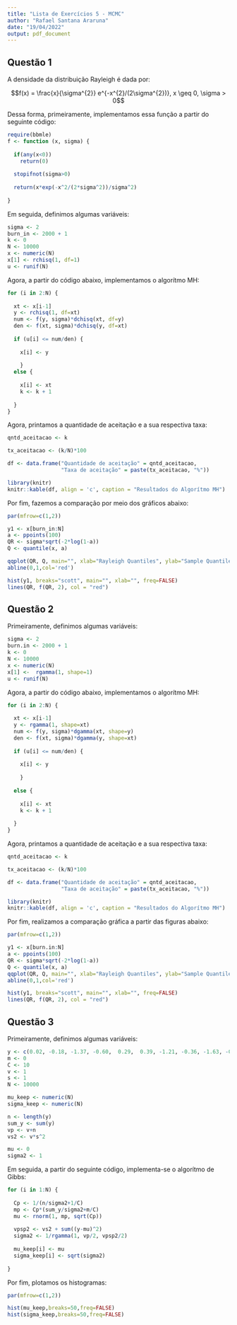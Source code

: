 ```yaml
---
title: "Lista de Exercícios 5 - MCMC"
author: "Rafael Santana Araruna"
date: "19/04/2022"
output: pdf_document
---
```


## Questão 1

A densidade da distribuição Rayleigh é dada por:


$$f(x) = \frac{x}{\sigma^{2}} e^{-x^{2}/(2\sigma^{2})}, x \geq 0, \sigma > 0$$

Dessa forma, primeiramente, implementamos essa função a partir do seguinte código:

```r
require(bbmle)
f <- function (x, sigma) {
  
  if(any(x<0)) 
    return(0)
  
  stopifnot(sigma>0)
  
  return(x*exp(-x^2/(2*sigma^2))/sigma^2)
  
}
```

Em seguida, definimos algumas variáveis:

```r
sigma <- 2
burn_in <- 2000 + 1
k <- 0
N <- 10000
x <- numeric(N)
x[1] <- rchisq(1, df=1)
u <- runif(N)
```

Agora, a partir do código abaixo, implementamos o algorítmo MH:

```r
for (i in 2:N) {
  
  xt <- x[i-1]
  y <- rchisq(1, df=xt)
  num <- f(y, sigma)*dchisq(xt, df=y)
  den <- f(xt, sigma)*dchisq(y, df=xt)
  
  if (u[i] <= num/den) {
    
    x[i] <- y
    
    }
  else {
    
    x[i] <- xt
    k <- k + 1
    
  }
}

```

Agora, printamos a quantidade de aceitação e a sua respectiva taxa:

```r
qntd_aceitacao <- k

tx_aceitacao <- (k/N)*100
```

```r
df <- data.frame("Quantidade de aceitação" = qntd_aceitacao,
                 "Taxa de aceitação" = paste(tx_aceitacao, "%"))

library(knitr)
knitr::kable(df, align = 'c', caption = "Resultados do Algorítmo MH")
```

Por fim, fazemos a comparação por meio dos gráficos abaixo:

```r
par(mfrow=c(1,2))

y1 <- x[burn_in:N]
a <- ppoints(100)
QR <- sigma*sqrt(-2*log(1-a))
Q <- quantile(x, a)

qqplot(QR, Q, main="", xlab="Rayleigh Quantiles", ylab="Sample Quantiles")
abline(0,1,col='red')

hist(y1, breaks="scott", main="", xlab="", freq=FALSE)
lines(QR, f(QR, 2), col = "red")
```

## Questão 2

Primeiramente, definimos algumas variáveis:

```r
sigma <- 2
burn.in <- 2000 + 1
k <- 0
N <- 10000
x <- numeric(N)
x[1] <-  rgamma(1, shape=1)
u <- runif(N)
```

Agora, a partir do código abaixo, implementamos o algorítmo MH:

```r
for (i in 2:N) {
  
  xt <- x[i-1]
  y <- rgamma(1, shape=xt)
  num <- f(y, sigma)*dgamma(xt, shape=y)
  den <- f(xt, sigma)*dgamma(y, shape=xt)
  
  if (u[i] <= num/den) {
    
    x[i] <- y
    
    }
  
  else {
    
    x[i] <- xt
    k <- k + 1
    
  }
}
```

Agora, printamos a quantidade de aceitação e a sua respectiva taxa:

```r
qntd_aceitacao <- k

tx_aceitacao <- (k/N)*100
```

```r
df <- data.frame("Quantidade de aceitação" = qntd_aceitacao,
                 "Taxa de aceitação" = paste(tx_aceitacao, "%"))

library(knitr)
knitr::kable(df, align = 'c', caption = "Resultados do Algorítmo MH")
```

Por fim, realizamos a comparação gráfica a partir das figuras abaixo:

```r
par(mfrow=c(1,2))

y1 <- x[burn.in:N]
a <- ppoints(100)
QR <- sigma*sqrt(-2*log(1-a))
Q <- quantile(x, a)
qqplot(QR, Q, main="", xlab="Rayleigh Quantiles", ylab="Sample Quantiles")
abline(0,1,col='red')

hist(y1, breaks="scott", main="", xlab="", freq=FALSE)
lines(QR, f(QR, 2), col = "red")
```

## Questão 3

Primeiramente, definimos algumas variáveis:

```r
y <- c(0.02, -0.18, -1.37, -0.60,  0.29,  0.39, -1.21, -0.36, -1.63, -0.26)
m <- 0
C <- 10
v <- 1
s <- 1
N <- 10000

mu_keep <- numeric(N)
sigma_keep <- numeric(N)

n <- length(y)
sum_y <- sum(y)
vp <- v+n
vs2 <- v*s^2

mu <- 0
sigma2 <- 1
```

Em seguida, a partir do seguinte código, implementa-se o algorítmo de Gibbs:

```r
for (i in 1:N) {
  
  Cp <- 1/(n/sigma2+1/C)
  mp <- Cp*(sum_y/sigma2+m/C)
  mu <- rnorm(1, mp, sqrt(Cp))
  
  vpsp2 <- vs2 + sum((y-mu)^2)
  sigma2 <- 1/rgamma(1, vp/2, vpsp2/2)
  
  mu_keep[i] <- mu
  sigma_keep[i] <- sqrt(sigma2)
  
}
```


Por fim, plotamos os histogramas:

```r
par(mfrow=c(1,2))

hist(mu_keep,breaks=50,freq=FALSE)
hist(sigma_keep,breaks=50,freq=FALSE)
```